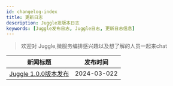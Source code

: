 ```yaml
---
id: changelog-index
title: 更新日志
description: Juggle发版本日志
keywords: [Juggle发布日志, Juggle日志, 更新日志信息]
---
```



>欢迎对 Juggle,微服务编排感兴趣以及想了解的人员一起来chat
>


| 新闻标题                                                     | 发布时间   |
| ------------------------------------------------------------ | ---------- |
| [Juggle 1.0.0版本发布](https://www.juggle.plus/docs/changelog/x/2024-03-22-juggle-1.0.0-issue) | 2024-03-022 |
 